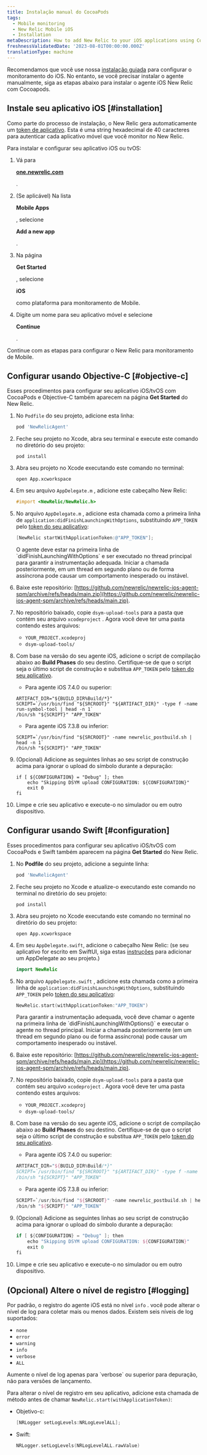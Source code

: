 ```yaml
---
title: Instalação manual do CocoaPods
tags:
  - Mobile monitoring
  - New Relic Mobile iOS
  - Installation
metaDescription: How to add New Relic to your iOS applications using Cocoapods.
freshnessValidatedDate: '2023-08-01T00:00:00.000Z'
translationType: machine
---
```


Recomendamos que você use nossa [instalação guiada](https://onenr.io/0qwLv87gkj5) para configurar o monitoramento do iOS. No entanto, se você precisar instalar o agente manualmente, siga as etapas abaixo para instalar o agente iOS New Relic com Cocoapods.

## Instale seu aplicativo iOS [#installation]

Como parte do processo de instalação, o New Relic gera automaticamente um [token de aplicativo](/docs/mobile-apps/viewing-your-application-token). Esta é uma string hexadecimal de 40 caracteres para autenticar cada aplicativo móvel que você monitor no New Relic.

Para instalar e configurar seu aplicativo iOS ou tvOS:

1. Vá para

   <DNT>**[one.newrelic.com](https://one.newrelic.com/all-capabilities)**</DNT>

   .

2. (Se aplicável) Na lista

   <DNT>**Mobile Apps**</DNT>

   , selecione

   <DNT>**Add a new app**</DNT>

   .

3. Na página

   <DNT>**Get Started**</DNT>

   , selecione

   <DNT>**iOS**</DNT>

   como plataforma para monitoramento de Mobile.

4. Digite um nome para seu aplicativo móvel e selecione

   <DNT>**Continue**</DNT>

   .

Continue com as etapas para configurar o New Relic para monitoramento de Mobile.

## Configurar usando Objective-C [#objective-c]

Esses procedimentos para configurar seu aplicativo iOS/tvOS com CocoaPods e Objective-C também aparecem na página <DNT>**Get Started**</DNT> do New Relic.

1. No `Podfile` do seu projeto, adicione esta linha:

   ```ruby
   pod 'NewRelicAgent'
   ```

2. Feche seu projeto no Xcode, abra seu terminal e execute este comando no diretório do seu projeto:

   ```shell
   pod install
   ```

3. Abra seu projeto no Xcode executando este comando no terminal:

   ```shell
   open App.xcworkspace
   ```

4. Em seu arquivo `AppDelegate.m` , adicione este cabeçalho New Relic:

   ```objectivec
   #import <NewRelic/NewRelic.h>
   ```

5. No arquivo `AppDelegate.m` , adicione esta chamada como a primeira linha de `application:didFinishLaunchingWithOptions`, substituindo `APP_TOKEN` pelo [token do seu aplicativo](/docs/mobile-apps/viewing-your-application-token):

   ```objectivec
   [NewRelic startWithApplicationToken:@"APP_TOKEN"];
   ```

   <Callout variant="important">
     O agente deve estar na primeira linha de `didFinishLaunchingWithOptions` e ser executado no thread principal para garantir a instrumentação adequada. Iniciar a chamada posteriormente, em um thread em segundo plano ou de forma assíncrona pode causar um comportamento inesperado ou instável.
   </Callout>

6. Baixe este repositório: [https://github.com/newrelic/newrelic-ios-agent-spm/archive/refs/heads/main.zip](https://github.com/newrelic/newrelic-ios-agent-spm/archive/refs/heads/main.zip).

7. No repositório baixado, copie `dsym-upload-tools` para a pasta que contém seu arquivo `xcodeproject` . Agora você deve ter uma pasta contendo estes arquivos:

   * `YOUR_PROJECT.xcodeproj`
   * `dsym-upload-tools/`

8. Com base na versão do seu agente iOS, adicione o script de compilação abaixo ao <DNT>**Build Phases**</DNT> do seu destino. Certifique-se de que o script seja o último script de construção e substitua `APP_TOKEN` pelo [token do seu aplicativo](/docs/mobile-apps/viewing-your-application-token).

   * Para agente iOS 7.4.0 ou superior:

   ```shell
   ARTIFACT_DIR="${BUILD_DIR%Build/*}"
   SCRIPT=`/usr/bin/find "${SRCROOT}" "${ARTIFACT_DIR}" -type f -name run-symbol-tool | head -n 1`
   /bin/sh "${SCRIPT}" "APP_TOKEN"
   ```

   * Para agente iOS 7.3.8 ou inferior:

   ```shell
   SCRIPT=`/usr/bin/find "${SRCROOT}" -name newrelic_postbuild.sh | head -n 1`
   /bin/sh "${SCRIPT}" "APP_TOKEN"
   ```

9. (Opcional) Adicione as seguintes linhas ao seu script de construção acima para ignorar o upload do símbolo durante a depuração:

   ```shell
   if [ ${CONFIGURATION} = "Debug" ]; then
       echo "Skipping DSYM upload CONFIGURATION: ${CONFIGURATION}"
       exit 0
   fi
   ```

10. Limpe e crie seu aplicativo e execute-o no simulador ou em outro dispositivo.

## Configurar usando Swift [#configuration]

Esses procedimentos para configurar seu aplicativo iOS/tvOS com CocoaPods e Swift também aparecem na página <DNT>**Get Started**</DNT> do New Relic.

1. No <DNT>**Podfile**</DNT> do seu projeto, adicione a seguinte linha:

   ```ruby
   pod 'NewRelicAgent'
   ```

2. Feche seu projeto no Xcode e atualize-o executando este comando no terminal no diretório do seu projeto:

   ```shell
   pod install
   ```

3. Abra seu projeto no Xcode executando este comando no terminal no diretório do seu projeto:

   ```shell
   open App.xcworkspace
   ```

4. Em seu `AppDelegate.swift`, adicione o cabeçalho New Relic: (se seu aplicativo for escrito em SwiftUI, siga estas [instruções](/docs/mobile-monitoring/new-relic-mobile-ios/troubleshoot/swiftui-appdelegate) para adicionar um AppDelegate ao seu projeto.)

   ```swift
   import NewRelic
   ```

5. No arquivo `AppDelegate.swift` , adicione esta chamada como a primeira linha de `application:didFinishLaunchingWithOptions`, substituindo `APP_TOKEN` pelo [token do seu aplicativo](/docs/mobile-apps/viewing-your-application-token):

   ```swift
   NewRelic.start(withApplicationToken:"APP_TOKEN")
   ```

   <Callout variant="important">
     Para garantir a instrumentação adequada, você deve chamar o agente na primeira linha de `didFinishLaunchingWithOptions()` e executar o agente no thread principal. Iniciar a chamada posteriormente (em um thread em segundo plano ou de forma assíncrona) pode causar um comportamento inesperado ou instável.
   </Callout>

6. Baixe este repositório: [https://github.com/newrelic/newrelic-ios-agent-spm/archive/refs/heads/main.zip](https://github.com/newrelic/newrelic-ios-agent-spm/archive/refs/heads/main.zip).

7. No repositório baixado, copie `dsym-upload-tools` para a pasta que contém seu arquivo `xcodeproject` . Agora você deve ter uma pasta contendo estes arquivos:

   * `YOUR_PROJECT.xcodeproj`
   * `dsym-upload-tools/`

8. Com base na versão do seu agente iOS, adicione o script de compilação abaixo ao <DNT>**Build Phases**</DNT> do seu destino. Certifique-se de que o script seja o último script de construção e substitua `APP_TOKEN` pelo [token do seu aplicativo](/docs/mobile-apps/viewing-your-application-token).

   * Para agente iOS 7.4.0 ou superior:

   ```swift
   ARTIFACT_DIR="${BUILD_DIR%Build/*}"
   SCRIPT=`/usr/bin/find "${SRCROOT}" "${ARTIFACT_DIR}" -type f -name run-symbol-tool | head -n 1`
   /bin/sh "${SCRIPT}" "APP_TOKEN"
   ```

   * Para agente iOS 7.3.8 ou inferior:

   ```swift
   SCRIPT=`/usr/bin/find "${SRCROOT}" -name newrelic_postbuild.sh | head -n 1`
   /bin/sh "${SCRIPT}" "APP_TOKEN"
   ```

9. (Opcional) Adicione as seguintes linhas ao seu script de construção acima para ignorar o upload do símbolo durante a depuração:

   ```swift
   if [ ${CONFIGURATION} = "Debug" ]; then
       echo "Skipping DSYM upload CONFIGURATION: ${CONFIGURATION}"
       exit 0
   fi
   ```

10. Limpe e crie seu aplicativo e execute-o no simulador ou em outro dispositivo.

<InstallFeedback/>

## (Opcional) Altere o nível de registro [#logging]

Por padrão, o registro do agente iOS está no nível `info` . você pode alterar o nível de log para coletar mais ou menos dados. Existem seis níveis de log suportados:

* `none`
* `error`
* `warning`
* `info`
* `verbose`
* `ALL`

<Callout variant="important">
  Aumente o nível de log apenas para `verbose` ou superior para depuração, não para versões de lançamento.
</Callout>

Para alterar o nível de registro em seu aplicativo, adicione esta chamada de método antes de chamar `NewRelic.start(withApplicationToken)`:

* Objetivo-c:

  ```objectivec
  [NRLogger setLogLevels:NRLogLevelALL];
  ```

* Swift:

  ```swift
  NRLogger.setLogLevels(NRLogLevelALL.rawValue)
  ```